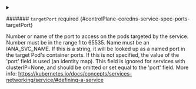 

<PartialName />


<PartialProtocol />


<PartialAppprotocol />


<PartialPort />



<details className="config-field" data-expandable="true">
<summary>

####### `targetPort` <span className="config-field-required" data-required="false">required</span> <span className="config-field-type"></span> <span className="config-field-default"></span> <span className="config-field-enum"></span> {#controlPlane-coredns-service-spec-ports-targetPort}

Number or name of the port to access on the pods targeted by the service.
Number must be in the range 1 to 65535. Name must be an IANA_SVC_NAME.
If this is a string, it will be looked up as a named port in the
target Pod's container ports. If this is not specified, the value
of the 'port' field is used (an identity map).
This field is ignored for services with clusterIP=None, and should be
omitted or set equal to the 'port' field.
More info: https://kubernetes.io/docs/concepts/services-networking/service/#defining-a-service

</summary>

<PartialTargetportreference />


</details>


<PartialNodeport />
